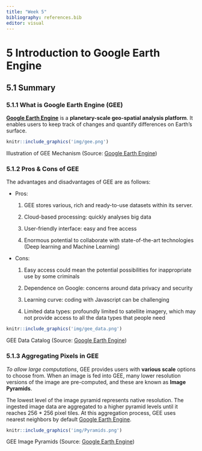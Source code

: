 ```yaml
---
title: "Week 5"
bibliography: references.bib
editor: visual
---
```


<h1>5 Introduction to Google Earth Engine</h1>

<h2>5.1 Summary</h2>

<h3>5.1.1 What is Google Earth Engine (GEE)</h3>

[**Google Earth Engine**](https://earthengine.google.com/) is a **planetary-scale geo-spatial analysis platform**. It enables users to keep track of changes and quantify differences on Earth's surface.

```r
knitr::include_graphics('img/gee.png')
```

Illustration of GEE Mechanism (Source: [Google Earth Engine](https://earthengine.google.com/#:~:text=Google%20Earth%20Engine%20combines%20a,differences%20on%20the%20Earth's%20surface.))

<h3>5.1.2 Pros & Cons of GEE</h3>

The advantages and disadvantages of GEE are as follows:

-   Pros:

    1)  GEE stores various, rich and ready-to-use datasets within its server.

    2)  Cloud-based processing: quickly analyses big data 

    3)  User-friendly interface: easy and free access

    4)  Enormous potential to collaborate with state-of-the-art technologies (Deep learning and Machine Learning)

-   Cons:

    1)  Easy access could mean the potential possibilities for inappropriate use by some criminals

    2)  Dependence on Google: concerns around data privacy and security

    3)  Learning curve: coding with Javascript can be challenging

    4)  Limited data types: profoundly limited to satellite imagery, which may not provide access to all the data types that people need
    
```r
knitr::include_graphics('img/gee_data.png')
```

GEE Data Catalog (Source: [Google Earth Engine](https://developers.google.com/earth-engine/datasets/))   

<h3>5.1.3 Aggregating Pixels in GEE</h3>

*To allow large computations*, GEE provides users with **various scale** options to choose from. When an image is fed into GEE, many lower resolution versions of the image are pre-computed, and these are known as **Image Pyramids**.

The lowest level of the image pyramid represents native resolution. The ingested image data are aggregated to a higher pyramid levels until it reaches 256 * 256 pixel tiles. At this aggregation process, GEE uses nearest neighbors by default [Google Earth Engine](https://developers.google.com/earth-engine/guides/scale#image-pyramids).

```r
knitr::include_graphics('img/Pyramids.png')
```

GEE Image Pyramids (Source: [Google Earth Engine](https://developers.google.com/earth-engine/guides/scale#image-pyramids)) 

